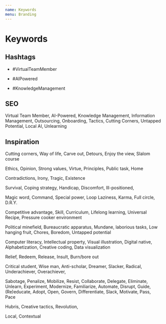 ```yaml
---
name: Keywords
menu: Branding
---
```

# Keywords

## Hashtags

+ #VirtualTeamMember

+ #AIPowered

+ #KnowledgeManagement


## SEO

Virtual Team Member, AI-Powered, Knowledge Management, Information Management,
Outsourcing, Onboarding, Tactics, Cutting Corners, Untapped Potential, Local AI,
Unlearning


## Inspiration

Cutting corners, Way of life, Carve out, Detours, Enjoy the view, Slalom course

Ethics, Opinion, Strong values, Virtue, Principles, Public task,  Home

Contradictions, Irony, Tragic, Existence

Survival, Coping strategy, Handicap, Discomfort, Ill-positioned,

Magic word, Command, Special power, Loop Laziness, Karma, Full circle, D.R.Y.

Competitive advantage, Skill, Curriculum, Lifelong learning, Universal Recipe, Pressure cooker environment

Political minefield, Bureaucratic apparatus, Mundane, laborious tasks, Low hanging fruit, Chores, Boredom, Untapped potential

Computer literacy, Intellectual property, Visual illustration, Digital native, Alphabetization, Creative coding, Data visualization

Relief, Redeem, Release, Insult, Burn/bore out

Critical student, Wise man, Anti-scholar, Dreamer, Slacker, Radical, Underachiever, Overachiever,

Sabotage, Penalize, Mobilize, Resist, Collaborate, Delegate, Eliminate, Unlearn, Experiment, Modernize, Familiarize, Automate, Disrupt, Guide,(Re)educate, Adopt, Open, Govern, Differentiate, Slack, Motivate, Pass, Pace

Hubris, Creative tactics, Revolution,

Local, Contextual 
